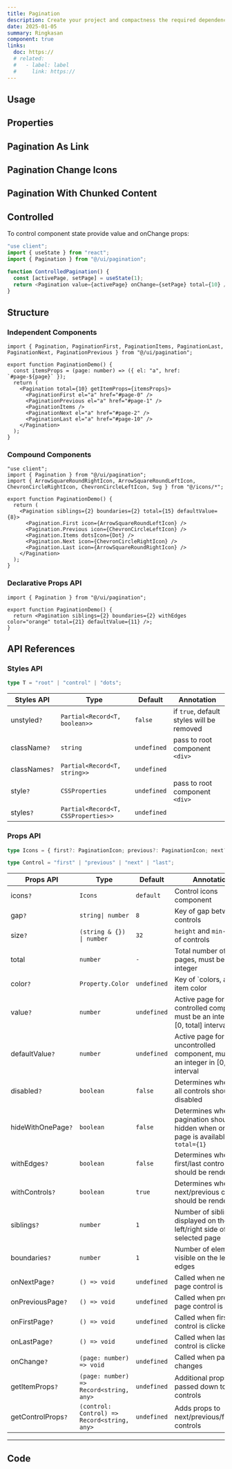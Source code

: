 ```yaml
---
title: Pagination
description: Create your project and compactness the required dependencies.
date: 2025-01-05
summary: Ringkasan
component: true
links:
  doc: https://
  # related:
  #   - label: label
  #     link: https://
---
```


## Usage

<PaginationDemosUsage />

## Properties

<PaginationDemosConfigurator />

## Pagination As Link

<PaginationDemosAsLink />

## Pagination Change Icons

<PaginationDemosChangeIcon />

## Pagination With Chunked Content

<PaginationDemosWithChunk />

## Controlled

To control component state provide value and onChange props:

```ts
"use client";
import { useState } from "react";
import { Pagination } from "@/ui/pagination";

function ControlledPagination() {
  const [activePage, setPage] = useState(1);
  return <Pagination value={activePage} onChange={setPage} total={10} />;
}
```

## Structure

### Independent Components

```tsx
import { Pagination, PaginationFirst, PaginationItems, PaginationLast, PaginationNext, PaginationPrevious } from "@/ui/pagination";

export function PaginationDemo() {
  const itemsProps = (page: number) => ({ el: "a", href: `#page-${page}` });
  return (
    <Pagination total={10} getItemProps={itemsProps}>
      <PaginationFirst el="a" href="#page-0" />
      <PaginationPrevious el="a" href="#page-1" />
      <PaginationItems />
      <PaginationNext el="a" href="#page-2" />
      <PaginationLast el="a" href="#page-10" />
    </Pagination>
  );
}
```

### Compound Components

```tsx
"use client";
import { Pagination } from "@/ui/pagination";
import { ArrowSquareRoundRightIcon, ArrowSquareRoundLeftIcon, ChevronCircleRightIcon, ChevronCircleLeftIcon, Svg } from "@/icons/*";

export function PaginationDemo() {
  return (
    <Pagination siblings={2} boundaries={2} total={15} defaultValue={8}>
      <Pagination.First icon={ArrowSquareRoundLeftIcon} />
      <Pagination.Previous icon={ChevronCircleLeftIcon} />
      <Pagination.Items dotsIcon={Dot} />
      <Pagination.Next icon={ChevronCircleRightIcon} />
      <Pagination.Last icon={ArrowSquareRoundRightIcon} />
    </Pagination>
  );
}
```

### Declarative Props API

```tsx
import { Pagination } from "@/ui/pagination";

export function PaginationDemo() {
  return <Pagination siblings={2} boundaries={2} withEdges color="orange" total={21} defaultValue={11} />;
}
```

## API References

### Styles API

```ts
type T = "root" | "control" | "dots";
```

| Styles API    | Type                                | Default     | Annotation                                |
| ------------- | ----------------------------------- | ----------- | ----------------------------------------- |
| unstyled`?`   | `Partial<Record<T, boolean>>`       | `false`     | if `true`, default styles will be removed |
| className`?`  | `string`                            | `undefined` | pass to root component `<div>`            |
| classNames`?` | `Partial<Record<T, string>>`        | `undefined` |                                           |
| style`?`      | `CSSProperties`                     | `undefined` | pass to root component `<div>`            |
| styles`?`     | `Partial<Record<T, CSSProperties>>` | `undefined` |                                           |

### Props API

```ts
type Icons = { first?: PaginationIcon; previous?: PaginationIcon; next?: PaginationIcon; last?: PaginationIcon; dots?: PaginationIcon };

type Control = "first" | "previous" | "next" | "last";
```

| Props API          | Type                                        | Default     | Annotation                                                                                 |
| ------------------ | ------------------------------------------- | ----------- | ------------------------------------------------------------------------------------------ |
| icons`?`           | `Icons`                                     | `default`   | Control icons component                                                                    |
| gap`?`             | `string\| number`                           | `8`         | Key of gap between controls                                                                |
| size`?`            | `(string & {}) \| number`                   | `32`        | `height` and `min-width` of controls                                                       |
| total              | `number`                                    | `-`         | Total number of pages, must be an integer                                                  |
| color`?`           | `Property.Color`                            | `undefined` | Key of `colors, active item color                                                          |
| value`?`           | `number`                                    | `undefined` | Active page for controlled component, must be an integer in \[0, total\] interval          |
| defaultValue`?`    | `number`                                    | `undefined` | Active page for uncontrolled component, must be an integer in \[0, total\] interval        |
| disabled`?`        | `boolean`                                   | `false`     | Determines whether all controls should be disabled                                         |
| hideWithOnePage`?` | `boolean`                                   | `false`     | Determines whether pagination should be hidden when only one page is available `total={1}` |
| withEdges`?`       | `boolean`                                   | `false`     | Determines whether first/last controls should be rendered                                  |
| withControls`?`    | `boolean`                                   | `true`      | Determines whether next/previous controls should be rendered                               |
| siblings`?`        | `number`                                    | `1`         | Number of siblings displayed on the left/right side of the selected page                   |
| boundaries`?`      | `number`                                    | `1`         | Number of elements visible on the left/right edges                                         |
| onNextPage`?`      | `() => void`                                | `undefined` | Called when next page control is clicked                                                   |
| onPreviousPage`?`  | `() => void`                                | `undefined` | Called when previous page control is clicked                                               |
| onFirstPage`?`     | `() => void`                                | `undefined` | Called when first page control is clicked                                                  |
| onLastPage`?`      | `() => void`                                | `undefined` | Called when last page control is clicked                                                   |
| onChange`?`        | `(page: number) => void`                    | `undefined` | Called when page changes                                                                   |
| getItemProps`?`    | `(page: number) => Record<string, any>`     | `undefined` | Additional props passed down to controls                                                   |
| getControlProps`?` | `(control: Control) => Record<string, any>` | `undefined` | Adds props to next/previous/first/last controls                                            |

---

## Code

<LoadCodes />
